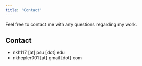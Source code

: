 ```yaml
---
title: 'Contact'
---
```


Feel free to contact me with any questions regarding my work.


## Contact

- nkh117 [at] psu [dot] edu
- nkhepler001 [at] gmail [dot] com